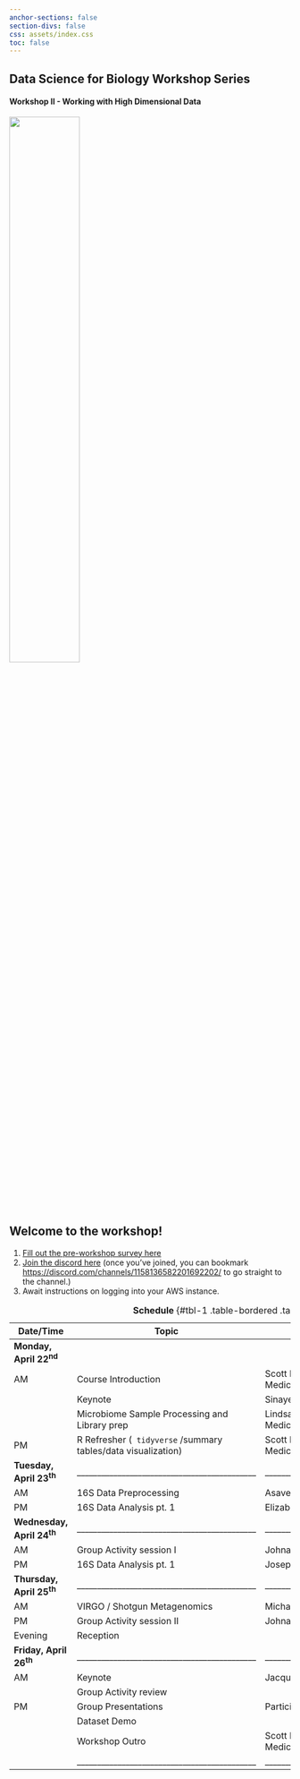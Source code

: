 ```yaml
---
anchor-sections: false
section-divs: false
css: assets/index.css
toc: false
---
```


::: {.grid}

::: {.g-col-12}

# Data Science for Biology Workshop Series
:::

::: {.g-col-6}
#### Workshop II - Working with High Dimensional Data
<!-- This week of content will prepare you to use R, RStudio, and Quarto for data analysis in clinical research. -->
:::

::: {.g-col-6 .text-start}

![](assets/images/durban_workshop_stickers_front_page.png){width=50%} 

:::


:::

## Welcome to the workshop!

1. [Fill out the pre-workshop survey here](https://forms.gle/7sdT7YRJerdgFJcc7)  
2. [Join the discord here](https://discord.gg/Mb7pRTptqm) (once you've joined, you can bookmark [https://discord.com/channels/1158136582201692202/](https://discord.com/channels/1227264067899621427) to go straight to the channel.)  
3. Await instructions on logging into your AWS instance.

<!-- Please install R and RStudio on your laptop. If you already have R and Rstudio installed, please make sure they are up-to date. Please install `R version 4.3.1` and `RStudio version 2023.09.0` [Click here for instructions on installing R and RStudio](installation-instructions.qmd) -->


| Date/Time  | Topic  | Instructor|
|--------|--------|--------|
| **Monday, April 22^nd^**  | | |
| AM   | Course Introduction | Scott Handley (Wash U School of Medicine)|
|    | Keynote | Sinaye Ngcapu |
|  | Microbiome Sample Processing and Library prep  | Lindsay Droit (Wash U School of Medicine)|
| PM   | R Refresher (<code> tidyverse</code> /summary tables/data visualization) | Scott Handley (Wash U School of Medicine)|
| **Tuesday, April 23^th^**  |____________________________________________ |____________________________________________ |
| AM   | 16S Data Preprocessing| Asavela Kama (CAPRISA)|
| PM | 16S Data Analysis pt. 1 | Elizabeth Costello (Stanford University) |
| **Wednesday, April 24^th^**  |____________________________________________ | ____________________________________________|
| AM   | Group Activity session I  | Johnathan Shih (Ragon Institute)|
 PM | 16S Data Analysis pt. 1 | Joseph Elsherbini (Ragon Institute)|
| **Thursday, April 25^th^**  |____________________________________________ | ____________________________________________|
| AM   | VIRGO / Shotgun Metagenomics | Michael France (UMD School of Medicine)|
| PM   | Group Activity session II  | Johnathan Shih (Ragon Institute)|
|Evening|Reception||
| **Friday, April 26^th^**  |____________________________________________ | ____________________________________________|
| AM   | Keynote | Jacques Ravel (UMD Scool of Medicine)|  
| | Group Activity review |  |  
| PM | Group Presentations | Participants |
|  | Dataset Demo |  |
|  | Workshop Outro | Scott Handley (Wash U School of Medicine) |
| |____________________________________________ |____________________________________________ |
: <b>Schedule</b> {#tbl-1 .table-bordered .table-sm}